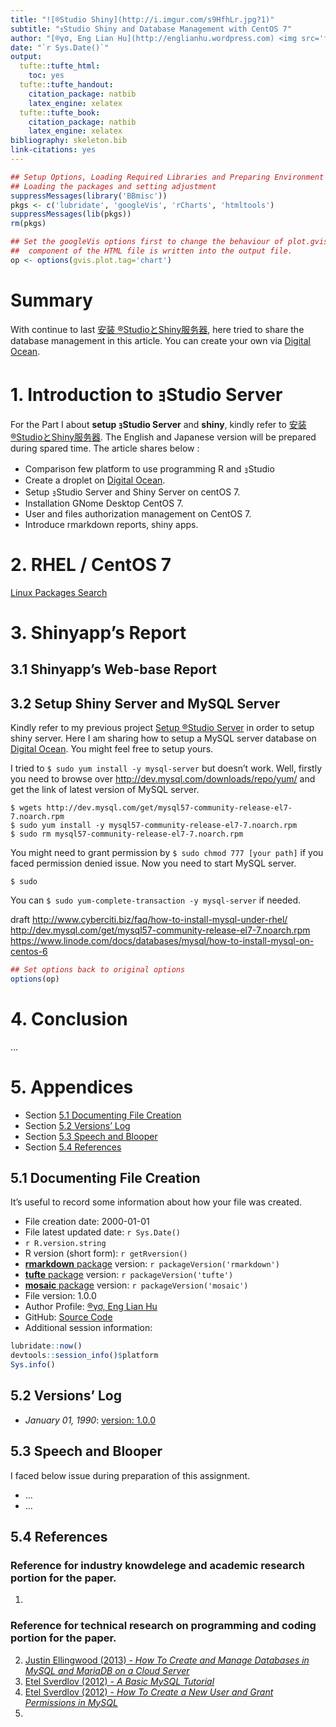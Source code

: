 ```yaml
---
title: "![®Studio Shiny](http://i.imgur.com/s9HfhLr.jpg?1)"
subtitle: "ｮStudio Shiny and Database Management with CentOS 7"
author: "[®γσ, Eng Lian Hu](http://englianhu.wordpress.com) <img src='figure/ShirotoNorimichi.jpg' width='24'> 白戸則道®"
date: "`r Sys.Date()`"
output:
  tufte::tufte_html:
    toc: yes
  tufte::tufte_handout:
    citation_package: natbib
    latex_engine: xelatex
  tufte::tufte_book:
    citation_package: natbib
    latex_engine: xelatex
bibliography: skeleton.bib
link-citations: yes
---
```


```r
## Setup Options, Loading Required Libraries and Preparing Environment
## Loading the packages and setting adjustment
suppressMessages(library('BBmisc'))
pkgs <- c('lubridate', 'googleVis', 'rCharts', 'htmltools')
suppressMessages(lib(pkgs))
rm(pkgs)

## Set the googleVis options first to change the behaviour of plot.gvis, so that only the chart 
##  component of the HTML file is written into the output file.
op <- options(gvis.plot.tag='chart')
```

# Summary

  With continue to last [安装 ®StudioとShiny服务器](https://github.com/scibrokes/setup-rstudio-server), here tried to share the database management in this article. You can create your own via [Digital Ocean](https://m.do.co/c/aabb124120d0).

# 1. Introduction to ｮStudio Server

  For the Part I about **setup ｮStudio Server** and **shiny**, kindly refer to [安装 ®StudioとShiny服务器](https://github.com/scibrokes/setup-rstudio-server). The English and Japanese version will be prepared during spared time. The article shares below :
  
  - Comparison few platform to use programming R and ｮStudio
  - Create a droplet on [Digital Ocean](https://m.do.co/c/aabb124120d0).
  - Setup ｮStudio Server and Shiny Server on centOS 7.
  - Installation GNome Desktop CentOS 7.
  - User and files authorization management on CentOS 7.
  - Introduce rmarkdown reports, shiny apps.

# 2. RHEL / CentOS 7

  [Linux Packages Search](https://pkgs.org/)

# 3. Shinyapp's Report


## 3.1 Shinyapp's Web-base Report

## 3.2 Setup Shiny Server and MySQL Server

  Kindly refer to my previous project [Setup ®Studio Server](https://github.com/scibrokes/setup-rstudio-server) in order to setup shiny server. Here I am sharing how to setup a MySQL server database on [Digital Ocean](https://m.do.co/c/aabb124120d0). You might feel free to setup yours.

  I tried to `$ sudo yum install -y mysql-server` but doesn't work. Well, firstly you need to browse over <http://dev.mysql.com/downloads/repo/yum/> and get the link of latest version of MySQL server.

```
$ wgets http://dev.mysql.com/get/mysql57-community-release-el7-7.noarch.rpm
$ sudo yum install -y mysql57-community-release-el7-7.noarch.rpm
$ sudo rm mysql57-community-release-el7-7.noarch.rpm
```

  You might need to grant permission by `$ sudo chmod 777 [your path]` if you faced permission denied issue. Now you need to start MySQL server.

```
$ sudo 
```

  You can `$ sudo yum-complete-transaction -y mysql-server` if needed.

draft
<http://www.cyberciti.biz/faq/how-to-install-mysql-under-rhel/>
<http://dev.mysql.com/get/mysql57-community-release-el7-7.noarch.rpm>
<https://www.linode.com/docs/databases/mysql/how-to-install-mysql-on-centos-6>

```r
## Set options back to original options
options(op)
```

# 4. Conclusion

  ...

# 5. Appendices

  - Section [5.1 Documenting File Creation]
  - Section [5.2 Versions' Log]
  - Section [5.3 Speech and Blooper]
  - Section [5.4 References]

## 5.1 Documenting File Creation

  It's useful to record some information about how your file was created.
  
  - File creation date: 2000-01-01
  - File latest updated date: `r Sys.Date()`
  - `r R.version.string`
  - R version (short form): `r getRversion()`
  - [**rmarkdown** package]() version: `r packageVersion('rmarkdown')`
  - [**tufte** package](https://github.com/rstudio/tufte) version: `r packageVersion('tufte')`
  - [**mosaic** package](https://github.com/ProjectMOSAIC/mosaic) version: `r packageVersion('mosaic')`
  - File version: 1.0.0
  - Author Profile: [®γσ, Eng Lian Hu](https://beta.rstudioconnect.com/englianhu/ryo-eng/)
  - GitHub: [Source Code](https://github.com/scibrokes/setup-centOS7-DO)
  - Additional session information:

```r
lubridate::now()
devtools::session_info()$platform
Sys.info()
```

## 5.2 Versions' Log

  - *January 01, 1990*: [version: 1.0.0](https://github.com/scibrokes/setup-centOS7-DO)

## 5.3 Speech and Blooper

  I faced below issue during preparation of this assignment.
  
  - ...
  - ...

## 5.4 References

###  Reference for industry knowdelege and academic research portion for the paper.

  1) 

###  Reference for technical research on programming and coding portion for the paper.
  
  2) [Justin Ellingwood (2013) - *How To Create and Manage Databases in MySQL and MariaDB on a Cloud Server*](https://www.digitalocean.com/community/tutorials/how-to-create-and-manage-databases-in-mysql-and-mariadb-on-a-cloud-server)
  3) [Etel Sverdlov (2012) - *A Basic MySQL Tutorial*](https://www.digitalocean.com/community/tutorials/a-basic-mysql-tutorial)
  4) [Etel Sverdlov (2012) - *How To Create a New User and Grant Permissions in MySQL*](https://www.digitalocean.com/community/tutorials/how-to-create-a-new-user-and-grant-permissions-in-mysql)
  5) 

